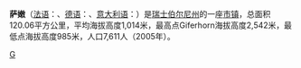 {{Expand language|1=en|time=2020-07-14T09:21:02+00:00}}
{{Unreferenced|time=2020-07-14T09:21:02+00:00}}
'''萨嫩'''（[[法语|法语]]：'''{{lang|fr|Gessenay}}'''、[[德语|德语]]：'''{{lang|de|Saanen}}'''、[[意大利语|意大利语]]：'''{{lang|it|Saanen}}'''）是[[瑞士|瑞士]][[伯尔尼州|伯尔尼州]]的一座[[瑞士的市镇|市镇]]，总面积120.06平方公里，平均海拔高度1,014米，最高点Giferhorn海拔高度2,542米，最低点海拔高度985米，人口7,611人（2005年）。

{{commonscat}}
{{coord|display=title}}
{{normdaten}}
{{瑞士地理小作品}}
[[Category:伯恩州的市镇|G]]